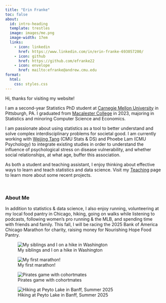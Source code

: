 ```yaml
---
title: "Erin Franke"
toc: false
about:
  id: intro-heading
  template: trestles
  image: images/me.png
  image-width: 17em
  links:
    - icon: linkedin
      href: https://www.linkedin.com/in/erin-franke-693057200/
    - icon: github
      href: https://github.com/efranke22
    - icon: envelope
      href: mailto:efranke@andrew.cmu.edu
format:
  html:
    css: styles.css
---
```


::: {#intro-heading}
Hi, thanks for visiting my website!

I am a second-year Statistics PhD student at [Carnegie Mellon University](https://www.cmu.edu/dietrich/statistics-datascience/index.html) in Pittsburgh, PA. I graduated from [Macalester College](https://www.macalester.edu/mscs/) in 2023, majoring in Statistics and minoring Computer Science and Economics.

I am passionate about using statistics as a tool to better understand and solve complex interdisciplinary problems for societal good. I am currently working with [Weijing Tang](https://sites.google.com/andrew.cmu.edu/weijingtang/home?authuser=0) (CMU Stats & DS) and Phoebe Lam (CMU Psychology) to integrate existing studies in order to understand the influence of psychological stress on disease vulnerability, and whether social relationships, at what age, buffer this association.

As both a student and teaching assistant, I enjoy thinking about effective ways to learn and teach statistics and data science. Visit my [Teaching](https://efranke22.github.io/teaching.html) page to learn more about some recent projects.

<br>
:::

### About Me

In addition to statistics & data science, I also enjoy running, volunteering at my local food pantry in Chicago, hiking, going on walks while listening to podcasts, following women's pro running & the MLB, and spending time with friends and family. This fall, I will be racing the 2025 Bank of America Chicago Marathon for charity, raising money for Nourishing Hope Food Pantry.

::: {layout-nrow="2"}
![My siblings and I on a hike in Washington](images/fam.png)

![My first marathon!](images/marathon.png)

![Pirates game with cohortmates](images/pirate.png)

![Hiking at Peyto Lake in Banff, Summer 2025](images/peyto.png)
:::

